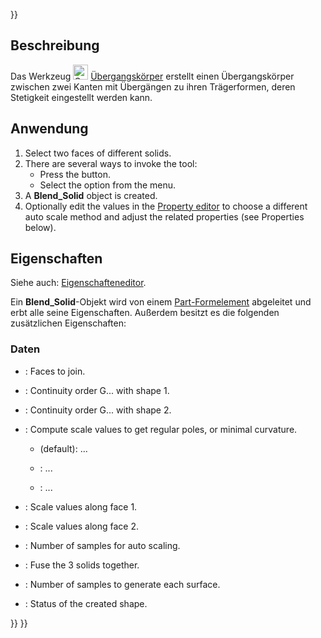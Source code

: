 <languages/>
{{UnfinishedDocu{{#translation:}}}}

<div lang="en" dir="ltr" class="mw-content-ltr">
{{Docnav
|[[Curves_BlendSurf2|BlendSurface]]
|[[Curves_FlattenFace|FlattenFace]]
|[[Curves_Workbench|Curves]]
|IconL=Curves_BlendSurf2.svg
|IconR=Curves_FlattenFace.svg
|IconC=Curves_workbench_icon.svg
}}
</div>

<div lang="en" dir="ltr" class="mw-content-ltr">
{{GuiCommand
|Name=Curves BlendSolid
|MenuLocation=Surfaces → BlendSolid
|Workbenches=[[Curves_Workbench|Curves]]
}}
</div>

<span id="Description"></span>
==Beschreibung==

Das Werkzeug [[Image:Curves_BlendSolid.svg|24px]] [[Curves_BlendSolid/de|Übergangskörper]] erstellt einen Übergangskörper zwischen zwei Kanten mit Übergängen zu ihren Trägerformen, deren Stetigkeit eingestellt werden kann.

<span id="Usage"></span>
==Anwendung==

<div lang="en" dir="ltr" class="mw-content-ltr">
# Select two faces of different solids.
# There are several ways to invoke the tool:
#* Press the {{Button|[[Image:Curves_BlendSolid.svg|16px]] [[Curves_BlendSolid|BlendSolid]]}} button.
#* Select the {{MenuCommand|Surfaces → [[Image:Curves_BlendSolid.svg|16px]] BlendSolid}} option from the menu.
# A '''Blend_Solid''' object is created.
# Optionally edit the values in the [[Property_editor|Property editor]] to choose a different auto scale method and adjust the related properties (see Properties below).
</div>

<span id="Properties"></span>
==Eigenschaften==

Siehe auch: [[Property_editor/de|Eigenschafteneditor]].

Ein '''Blend_Solid'''-Objekt wird von einem [[Part_Feature/de|Part-Formelement]] abgeleitet und erbt alle seine Eigenschaften. Außerdem besitzt es die folgenden zusätzlichen Eigenschaften:

<span id="Data"></span>
===Daten===

{{TitleProperty|Basis}}

<div lang="en" dir="ltr" class="mw-content-ltr">
* {{PropertyData|Sources|LinkSubList}}: Faces to join.
</div>

{{TitleProperty|Continuity}}

<div lang="en" dir="ltr" class="mw-content-ltr">
* {{PropertyData|Continuity1|Integer}}: Continuity order G... with shape 1.
* {{PropertyData|Continuity2|Integer}}: Continuity order G... with shape 2.
</div>

{{TitleProperty|Scale}}

<div lang="en" dir="ltr" class="mw-content-ltr">
* {{PropertyData|Auto Scale|Enumeration}}: Compute scale values to get regular poles, or minimal curvature.
** {{Value|RegularPoles}} (default): ...
** {{Value|MinimizeCurvature}}: ...
** {{Value|Manual}}: ...
* {{PropertyData|Scale1|FloatList}}: Scale values along face 1.
* {{PropertyData|Scale2|FloatList}}: Scale values along face 2.
* {{PropertyData|Scale Samples|Integer}}: Number of samples for auto scaling.
</div>

{{TitleProperty|Settings}}

<div lang="en" dir="ltr" class="mw-content-ltr">
* {{PropertyData|Fuse|Bool}}: Fuse the 3 solids together.
* {{PropertyData|Samples|Integer}}: Number of samples to generate each surface.
</div>

{{TitleProperty|Status}}

<div lang="en" dir="ltr" class="mw-content-ltr">
* {{PropertyData|Shape Type|String}}: Status of the created shape.
</div>


<div lang="en" dir="ltr" class="mw-content-ltr">
{{Docnav
|[[Curves_BlendSurf2|BlendSurface]]
|[[Curves_FlattenFace|FlattenFace]]
|[[Curves_Workbench|Curves]]
|IconL=Curves_BlendSurf2.svg
|IconR=Curves_FlattenFace.svg
|IconC=Curves_workbench_icon.svg
}}
</div>

{{Curves Tools navi{{#translation:}}}}
{{Userdocnavi{{#translation:}}}}